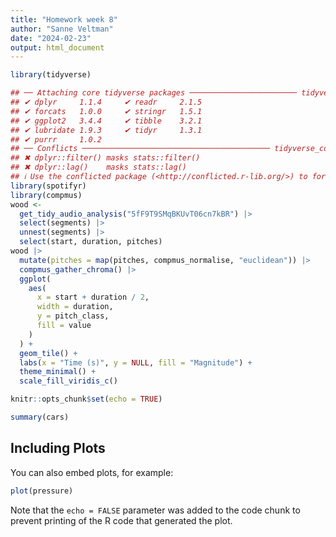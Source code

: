 ```yaml
---
title: "Homework week 8"
author: "Sanne Veltman"
date: "2024-02-23"
output: html_document
---
```


```r
library(tidyverse)

## ── Attaching core tidyverse packages ──────────────────────── tidyverse 2.0.0 ──
## ✔ dplyr     1.1.4     ✔ readr     2.1.5
## ✔ forcats   1.0.0     ✔ stringr   1.5.1
## ✔ ggplot2   3.4.4     ✔ tibble    3.2.1
## ✔ lubridate 1.9.3     ✔ tidyr     1.3.1
## ✔ purrr     1.0.2     
## ── Conflicts ────────────────────────────────────────── tidyverse_conflicts() ──
## ✖ dplyr::filter() masks stats::filter()
## ✖ dplyr::lag()    masks stats::lag()
## ℹ Use the conflicted package (<http://conflicted.r-lib.org/>) to force all conflicts to become error
library(spotifyr)
library(compmus)
wood <- 
  get_tidy_audio_analysis("5fF9T9SMqBKUvT06cn7kBR") |>
  select(segments) |>
  unnest(segments) |>
  select(start, duration, pitches)
wood |>
  mutate(pitches = map(pitches, compmus_normalise, "euclidean")) |>
  compmus_gather_chroma() |> 
  ggplot(
    aes(
      x = start + duration / 2,
      width = duration,
      y = pitch_class,
      fill = value
    )
  ) +
  geom_tile() +
  labs(x = "Time (s)", y = NULL, fill = "Magnitude") +
  theme_minimal() +
  scale_fill_viridis_c()
```







```r
knitr::opts_chunk$set(echo = TRUE)
```


```r
summary(cars)
```

## Including Plots

You can also embed plots, for example:

```r
plot(pressure)
```

Note that the `echo = FALSE` parameter was added to the code chunk to prevent printing of the R code that generated the plot.
